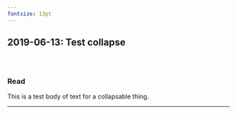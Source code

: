 ---
fontsize: 13pt
---

## 2019-06-13: Test collapse {.tabset}

###  <span>&#8203;</span>

### Read {.tabset}

This is a test body of text for a collapsable thing.


-----

